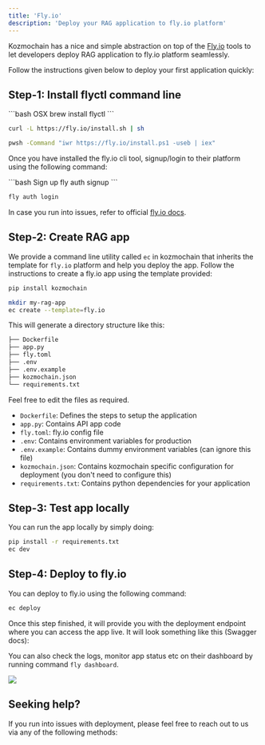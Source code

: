 ```yaml
---
title: 'Fly.io'
description: 'Deploy your RAG application to fly.io platform'
---
```


Kozmochain has a nice and simple abstraction on top of the [Fly.io](https://fly.io/) tools to let developers deploy RAG application to fly.io platform seamlessly.

Follow the instructions given below to deploy your first application quickly:


## Step-1: Install flyctl command line

<CodeGroup>
```bash OSX
brew install flyctl
```

```bash Linux
curl -L https://fly.io/install.sh | sh
```

```bash Windows
pwsh -Command "iwr https://fly.io/install.ps1 -useb | iex"
```
</CodeGroup>

Once you have installed the fly.io cli tool, signup/login to their platform using the following command:

<CodeGroup>
```bash Sign up
fly auth signup
```

```bash Sign in
fly auth login
```
</CodeGroup>

In case you run into issues, refer to official [fly.io docs](https://fly.io/docs/hands-on/install-flyctl/).

## Step-2: Create RAG app

We provide a command line utility called `ec` in kozmochain that inherits the template for `fly.io` platform and help you deploy the app. Follow the instructions to create a fly.io app using the template provided:

```bash Install kozmochain
pip install kozmochain
```

```bash Create application
mkdir my-rag-app
ec create --template=fly.io
```

This will generate a directory structure like this:

```bash
├── Dockerfile
├── app.py
├── fly.toml
├── .env
├── .env.example
├── kozmochain.json
└── requirements.txt
```

Feel free to edit the files as required.
- `Dockerfile`: Defines the steps to setup the application
- `app.py`: Contains API app code
- `fly.toml`: fly.io config file
- `.env`: Contains environment variables for production
- `.env.example`: Contains dummy environment variables (can ignore this file)
- `kozmochain.json`: Contains kozmochain specific configuration for deployment (you don't need to configure this)
- `requirements.txt`: Contains python dependencies for your application

## Step-3: Test app locally

You can run the app locally by simply doing:

```bash Run locally
pip install -r requirements.txt
ec dev
```

## Step-4: Deploy to fly.io

You can deploy to fly.io using the following command:
```bash Deploy app
ec deploy
```

Once this step finished, it will provide you with the deployment endpoint where you can access the app live. It will look something like this (Swagger docs):

You can also check the logs, monitor app status etc on their dashboard by running command `fly dashboard`.

<img src="/images/fly_io.png" />

## Seeking help?

If you run into issues with deployment, please feel free to reach out to us via any of the following methods:

<Snippet file="get-help.mdx" />

